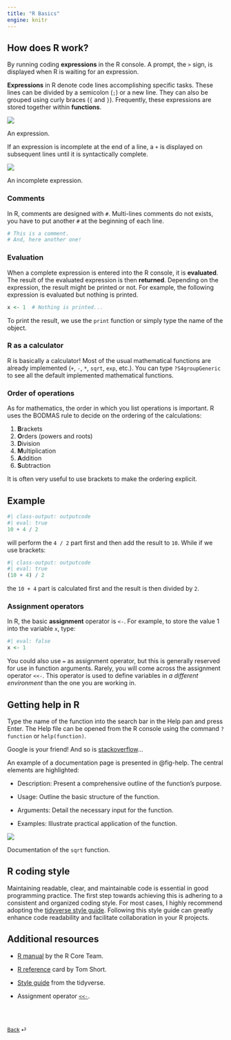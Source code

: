 ```yaml
---
title: "R Basics"
engine: knitr
---
```


## How does R work?

By running coding **expressions** in the R console. A prompt, the `>` sign, is displayed when R is waiting for an expression.

**Expressions** in R denote code lines accomplishing specific tasks. These lines can be divided by a semicolon (`;`) or a new line. They can also be grouped using curly braces (`{` and `}`). Frequently, these expressions are stored together within **functions**.

::: {#fig-expression}

![](./images/expression.png)

An expression.

:::


If an expression is incomplete at the end of a line, a `+` is displayed on subsequent lines until it is syntactically complete.

::: {#fig-incomplete-expression}

![](./images/incomplete_expression.png)

An incomplete expression.

:::

### Comments

In R, comments are designed with `#`. Multi-lines comments do not exists, you have to put another `#` at the beginning of each line.

```r
# This is a comment.
# And, here another one!
```

### Evaluation

When a complete expression is entered into the R console, it is **evaluated**. The result of the evaluated expression is then **returned**. Depending on the expression, the result might be printed or not. For example, the following expression is evaluated but nothing is printed.

```r
x <- 1  # Nothing is printed...
```

To print the result, we use the `print` function or simply type the name of the object.

### R as a calculator

R is basically a calculator! Most of the usual mathematical functions are already implemented (`+`, `-`, `*`, `sqrt`, `exp`, etc.). You can type `?S4groupGeneric` to see all the default implemented mathematical functions.

### Order of operations

As for mathematics, the order in which you list operations is important. R uses the BODMAS rule to decide on the ordering of the calculations:

1.  **B**rackets
2.  **O**rders (powers and roots)
3.  **D**ivision
4.  **M**ultiplication
5.  **A**ddition
6.  **S**ubtraction

It is often very useful to use brackets to make the ordering explicit.

::: {.callout-note appearance="simple"}

## Example

```r
#| class-output: outputcode
#| eval: true
10 + 4 / 2
```

will perform the `4 / 2` part first and then add the result to `10`. While if we use brackets:

```r
#| class-output: outputcode
#| eval: true
(10 + 4) / 2
```

the `10 + 4` part is calculated first and the result is then divided by `2`.

:::

### Assignment operators

In R, the basic **assignment** operator is `<-`. For example, to store the value $1$ into the variable `x`, type:

```r
#| eval: false
x <- 1
```

You could also use `=` as assignment operator, but this is generally reserved for use in function arguments. Rarely, you will come across the assignment operator `<<-`. This operator is used to define variables in *a different environment* than the one you are working in.

## Getting help in R

Type the name of the function into the search bar in the Help pan and press Enter. The Help file can be opened from the R console using the command `?function` or `help(function)`.

Google is your friend! And so is [stackoverflow](https://stackoverflow.com/collectives/r-language)...

An example of a documentation page is presented in @fig-help. The central elements are highlighted:

- Description: Present a comprehensive outline of the function's purpose.

- Usage: Outline the basic structure of the function.

- Arguments: Detail the necessary input for the function.

- Examples: Illustrate practical application of the function.

::: {#fig-help}

![](./images/documentation.png)

Documentation of the `sqrt` function.

:::


## R coding style

Maintaining readable, clear, and maintainable code is essential in good programming practice. The first step towards achieving this is adhering to a consistent and organized coding style. For most cases, I highly recommend adopting the [tidyverse style guide](https://style.tidyverse.org/index.html). Following this style guide can greatly enhance code readability and facilitate collaboration in your R projects.


## Additional resources

- [R manual](https://cran.r-project.org/doc/manuals/R-lang.html) by the R Core Team.

- [R reference](https://cran.r-project.org/doc/contrib/Short-refcard.pdf) card by Tom Short.

- [Style guide](https://style.tidyverse.org/index.html) from the tidyverse.

- Assignment operator [`<<-`](https://cran.r-project.org/doc/manuals/R-intro.html#Scope).


<br><br>

::: {style="font-size: 0.875em;"}
[Back](/weeks/week-1.qmd) ⏎
:::